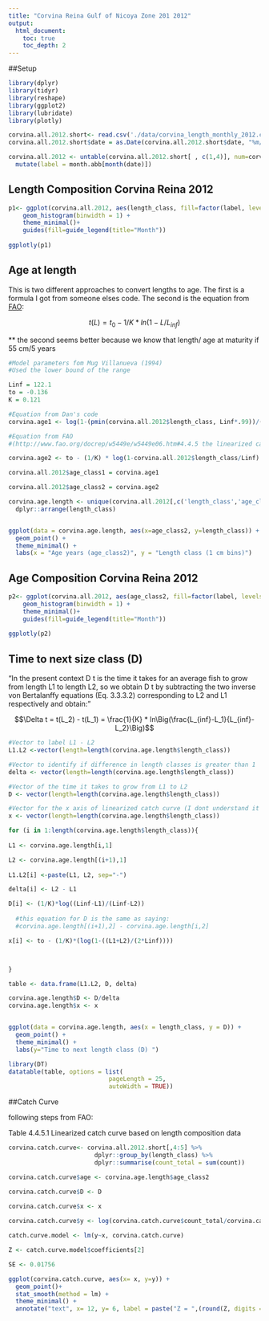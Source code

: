 ```yaml
---
title: "Corvina Reina Gulf of Nicoya Zone 201 2012"
output:
  html_document:
    toc: true
    toc_depth: 2
---
```

##Setup

```r
library(dplyr)
library(tidyr)
library(reshape)
library(ggplot2)
library(lubridate)
library(plotly)

```


```r

corvina.all.2012.short<- read.csv('./data/corvina_length_monthly_2012.csv') 
corvina.all.2012.short$date = as.Date(corvina.all.2012.short$date, "%m/%d/%y")

corvina.all.2012 <- untable(corvina.all.2012.short[ , c(1,4)], num=corvina.all.2012.short[ ,5]) %>%
  mutate(label = month.abb[month(date)])

```

## Length Composition Corvina Reina 2012

```r

p1<- ggplot(corvina.all.2012, aes(length_class, fill=factor(label, levels =    unique(label)))) +
    geom_histogram(binwidth = 1) +
    theme_minimal()+
    guides(fill=guide_legend(title="Month"))
   
ggplotly(p1)

```
  
<spacer> 

## Age at length

This is two different approaches to convert lengths to age. The first is a formula I got from someone elses code. The second is the equation from [FAO](http://www.fao.org/docrep/w5449e/w5449e06.htm#4.4.5 the linearized catch curve based on length composition data):

$$t(L)=t_0 - 1/K * ln(1-L/L_{inf})$$


 ** the second seems better because we know that length/ age at maturity if 55 cm/5 years
```r
#Model parameters fom Mug Villanueva (1994)
#Used the lower bound of the range

Linf = 122.1
to = -0.136
K = 0.121

#Equation from Dan's code
corvina.age1 <- log(1-(pmin(corvina.all.2012$length_class, Linf*.99))/(-K)) + to

#Equation from FAO 
#(http://www.fao.org/docrep/w5449e/w5449e06.htm#4.4.5 the linearized catch curve based on length composition data)

corvina.age2 <- to - (1/K) * log(1-corvina.all.2012$length_class/Linf)

corvina.all.2012$age_class1 = corvina.age1

corvina.all.2012$age_class2 = corvina.age2

```

```r
corvina.age.length <- unique(corvina.all.2012[,c('length_class','age_class2')]) %>%
  dplyr::arrange(length_class)


ggplot(data = corvina.age.length, aes(x=age_class2, y=length_class)) +
  geom_point() +
  theme_minimal() +
  labs(x = "Age years (age_class2)", y = "Length class (1 cm bins)")

```


## Age Composition Corvina Reina 2012

```r

p2<- ggplot(corvina.all.2012, aes(age_class2, fill=factor(label, levels =    unique(label)))) +
    geom_histogram(binwidth = 1) +
    theme_minimal()+
    guides(fill=guide_legend(title="Month"))
   
ggplotly(p2)

```
  

## Time to next size class (D)
  
"In the present context D t is the time it takes for an average fish to grow from length L1 to length L2, so we obtain D t by subtracting the two inverse von Bertalanffy equations (Eq. 3.3.3.2) corresponding to L2 and L1 respectively and obtain:"

$$\Delta t = t(L_2) - t(L_1) = \frac{1}{K} * ln\Big(\frac{L_{inf}-L_1}{L_{inf}-L_2}\Big)$$

```r
#Vector to label L1 - L2 
L1.L2 <-vector(length=length(corvina.age.length$length_class))

#Vector to identify if difference in length classes is greater than 1
delta <- vector(length=length(corvina.age.length$length_class))

#Vector of the time it takes to grow from L1 to L2
D <- vector(length=length(corvina.age.length$length_class))

#Vector for the x axis of linearized catch curve (I dont understand it conceptually yet)
x <- vector(length=length(corvina.age.length$length_class))

for (i in 1:length(corvina.age.length$length_class)){
  
L1 <- corvina.age.length[i,1]

L2 <- corvina.age.length[(i+1),1]
  
L1.L2[i] <-paste(L1, L2, sep="-") 

delta[i] <- L2 - L1

D[i] <- (1/K)*log((Linf-L1)/(Linf-L2))
 
  #this equation for D is the same as saying:
  #corvina.age.length[(i+1),2] - corvina.age.length[i,2]

x[i] <- to - (1/K)*(log(1-((L1+L2)/(2*Linf))))



}

table <- data.frame(L1.L2, D, delta)

```

```r

corvina.age.length$D <- D/delta
corvina.age.length$x <- x


ggplot(data = corvina.age.length, aes(x = length_class, y = D)) +
  geom_point() +
  theme_minimal() +
  labs(y="Time to next length class (D) ")

```


```r

library(DT)
datatable(table, options = list(
                            pageLength = 25, 
                            autoWidth = TRUE))

```


##Catch Curve 

following steps from FAO:
  
Table 4.4.5.1 Linearized catch curve based on length composition data
  
```r

corvina.catch.curve<- corvina.all.2012.short[,4:5] %>%
                        dplyr::group_by(length_class) %>%
                        dplyr::summarise(count_total = sum(count))

corvina.catch.curve$age <- corvina.age.length$age_class2

corvina.catch.curve$D <- D
      
corvina.catch.curve$x <- x

corvina.catch.curve$y <- log(corvina.catch.curve$count_total/corvina.catch.curve$D)

```

```r

catch.curve.model <- lm(y~x, corvina.catch.curve)

Z <- catch.curve.model$coefficients[2]

SE <- 0.01756

ggplot(corvina.catch.curve, aes(x= x, y=y)) +
  geom_point()+
  stat_smooth(method = lm) +
  theme_minimal() +
  annotate("text", x= 12, y= 6, label = paste("Z = ",(round(Z, digits = 4)) , SE, sep = " ± "))
  
  

```

